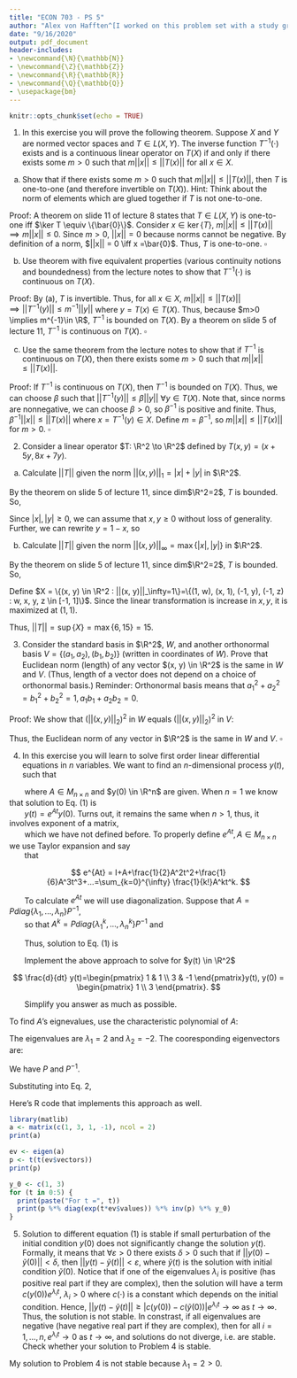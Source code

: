 ```yaml
---
title: "ECON 703 - PS 5"
author: "Alex von Hafften^[I worked on this problem set with a study group of Michael Nattinger, Andrew Smith, and Ryan Mather. I also discussed problems with Emily Case, Sarah Bass, and Danny Edgel.]"
date: "9/16/2020"
output: pdf_document
header-includes:
- \newcommand{\N}{\mathbb{N}}
- \newcommand{\Z}{\mathbb{Z}}
- \newcommand{\R}{\mathbb{R}}
- \newcommand{\Q}{\mathbb{Q}}
- \usepackage{bm}
---
```


```r
knitr::opts_chunk$set(echo = TRUE)
```

(1) In this exercise you will prove the following theorem.  Suppose $X$ and $Y$ are normed vector spaces and $T \in L(X, Y)$.  The inverse function $T^{-1}(\cdot)$ exists and is a continuous linear operator on $T(X)$ if and only if there exists some $m > 0$ such that $m ||x|| \le||T(x)||$ for all $x \in X$.

(a) Show that if there exists some $m > 0$ such that $m ||x|| \le ||T(x)||$, then $T$ is one-to-one (and therefore invertible on $T(X)$). Hint: Think about the norm of elements which are glued together if $T$ is not one-to-one.

Proof: A theorem on slide 11 of lecture 8 states that $T \in L(X, Y)$ is one-to-one iff $\ker T \equiv \{\bar{0}\}$.  Consider $x \in \ker\{ T \}$, $m ||x|| \le ||T(x)|| \implies m||x|| \le 0$.  Since $m > 0$, $||x|| = 0$ because norms cannot be negative. By definition of a norm, $||x|| = 0 \iff x =\bar{0}$.  Thus, $T$ is one-to-one. $\square$

(b) Use theorem with five equivalent properties (various continuity notions and boundedness) from the lecture notes to show that $T^{-1}(\cdot)$ is continuous on $T(X)$.

Proof: By (a), $T$ is invertible.  Thus, for all $x \in X$, $m ||x|| \le ||T(x)|| \implies ||T^{-1}(y)|| \le m^{-1}||y||$ where $y = T(x) \in T(X)$. Thus, because $m>0 \implies m^{-1}\in \R$, $T^{-1}$ is bounded on $T(X)$. By a theorem on slide 5 of lecture 11, $T^{-1}$ is continuous on $T(X)$. $\square$

(c) Use the same theorem from the lecture notes to show that if $T^{-1}$ is continuous on $T(X)$, then there exists some $m > 0$ such that $m||x|| \le ||T(x)||$.

Proof: If $T^{-1}$ is continuous on $T(X)$, then $T^{-1}$ is bounded on $T(X)$.  Thus, we can choose $\beta$ such that $||T^{-1}(y)|| \le \beta ||y||$ $\forall y \in T(X)$. Note that, since norms are nonnegative, we can choose $\beta > 0$, so $\beta^{-1}$ is positive and finite.  Thus, $\beta^{-1} ||x|| \le  ||T(x)||$ where $x = T^{-1}(y) \in X$. Define $m = \beta^{-1}$, so $m ||x|| \le  ||T(x)||$ for $m > 0$. $\square$

\pagebreak

(2) Consider a linear operator $T: \R^2 \to \R^2$ defined by $T(x, y)=(x+5y, 8x+7y)$.

(a) Calculate $||T||$ given the norm $||(x, y)||_1=|x|+|y|$ in $\R^2$.

By the theorem on slide 5 of lecture 11, since dim$\R^2=2$, $T$ is bounded. So,

\begin{align*}
||T|| &= \sup_{||(x, y)||_1=1}\{||T(x, y)||_1\}
\end{align*}

Since $|x|, |y| \ge 0$, we can assume that $x, y \ge 0$ without loss of generality.  Further, we can rewrite $y=1-x$, so

\begin{align*}
||T|| &= \sup_{x \in [0, 1]}\{ |x+5(1-x)| + |8x+7(1-x)| \} \\
&= \sup_{x \in [0, 1]}\{ |5-4x| + |x+7| \} \\
&= 5+7 \\
&= 12
\end{align*}

(b) Calculate $||T||$ given the norm $||(x, y)||_\infty = \max\{|x|, |y|\}$ in $\R^2$.

By the theorem on slide 5 of lecture 11, since dim$\R^2=2$, $T$ is bounded. So,

\begin{align*}
||T|| &= \sup_{||(x, y)||_\infty=1}\{||T(x, y)||_\infty\}
\end{align*}

Define $X = \{(x, y) \in \R^2 : ||(x, y)||_\infty=1\}=\{(1, w), (x, 1), (-1, y), (-1, z) : w, x, y, z \in [-1, 1]\}$.  Since the linear transformation is increase in $x, y$, it is maximized at $(1, 1)$.

Thus, $||T|| = \sup\{X\}=\max\{6, 15\}=15$.

\pagebreak

(3) Consider the standard basis in $\R^2$, $W$, and another orthonormal basis $V = \{(a_1, a_2), (b_1, b_2)\}$ (written in coordinates of $W$). Prove that Euclidean norm (length) of any vector $(x, y) \in \R^2$ is the same in $W$ and $V$. (Thus, length of a vector does not depend on a choice of orthonormal basis.)  Reminder: Orthonormal basis means that $a_1^2+a_2^2=b_1^2+b_2^2=1, a_1b_1+a_2b_2=0$.

Proof: We show that $(||(x, y)||_2)^2$ in $W$ equals $(||(x, y)||_2)^2$ in $V$: 

\begin{align*}
\Bigg( \Bigg| \Bigg| x \begin{pmatrix} a_1 \\ a_2 \end{pmatrix} + y \begin{pmatrix} b_1 \\ b_2 \end{pmatrix} \Bigg|\Bigg|_2 \Bigg)^2
&= \Bigg( \Bigg| \Bigg| \begin{pmatrix} xa_1 + yb_1 \\ xa_2+yb_2 \end{pmatrix} \Bigg|\Bigg|_2 \Bigg)^2 \\
&= (x a_1 + y b_1)^2 + (x a_2 + y b_2)^2 \\
&= x^2 a_1^2 + y^2 b_1^2 + 2 a_1 b_1 x y + x^2 a_2^2 + y^2 b_2^2 + 2 a_2 b_2 x y \\
&= x^2 (a_1^2 + a_2^2) + y^2 (b_1^2 + b_2^2) + 2 (a_1 b_1 + a_2 b_2) x y \\
&= x^2(1) + y^2(1) + 2 (0) x y \\
&= x^2 + y^2 \\
\Bigg( \Bigg| \Bigg| x \begin{pmatrix} 1 \\ 0 \end{pmatrix} + y \begin{pmatrix} 0 \\ 1 \end{pmatrix} \Bigg|\Bigg|_2 \Bigg)^2
&= \Bigg( \Bigg| \Bigg| \begin{pmatrix} x \\ y \end{pmatrix} \Bigg|\Bigg|_2\Bigg)^2 \\
&= x^2 + y^2
\end{align*}

Thus, the Euclidean norm of any vector in $\R^2$ is the same in $W$ and $V$. $\square$

\pagebreak

(4) In this exercise you will learn to solve first order linear differential equations in $n$ variables.  We want to find an $n$-dimensional process $y(t)$, such that 

\begin{align}
\frac{d}{dt}y(t)=Ay(t)
\end{align}

|        where $A \in M_{n \times n}$ and $y(0) \in \R^n$ are given. When $n=1$ we know that solution to Eq. (1) is 
|        $y(t)=e^{At}y(0)$. Turns out, it remains the same when $n > 1$, thus, it involves exponent of a matrix, 
|        which we have not defined before. To properly define $e^{At}, A \in M_{n \times n}$ we use Taylor expansion and say 
|        that

$$
e^{At} = I+A+\frac{1}{2}A^2t^2+\frac{1}{6}A^3t^3+...=\sum_{k=0}^{\infty} \frac{1}{k!}A^kt^k.
$$

|        To calculate $e^{At}$ we will use diagonalization. Suppose that $A=Pdiag\{\lambda_1, ..., \lambda_n\}P^{-1}$, 
|        so that $A^k=Pdiag\{\lambda^k_1, ..., \lambda^k_n\}P^{-1}$ and

\begin{align*}
e^{At} &= 
P \Big ( \sum_{k=0}^{\infty} \frac{1}{k!}diag\{t^k\lambda^k_1, ..., t^k\lambda^k_n\} \Big ) P^{-1} \\
&= P \Big ( diag \Big \{\sum_{k=0}^{\infty} \frac{1}{k!}t^k\lambda^k_1, ..., \sum_{k=0}^{\infty} \frac{1}{k!}t^k\lambda^k_n \Big \} \Big ) P^{-1} \\
&= Pdiag\{e^{t\lambda_1}, ..., e^{t\lambda_n}\}P{-1}
\end{align*}

|        Thus, solution to Eq. (1) is

\begin{align}
y(t)=Pdiag\{e^{t\lambda_1}, ..., e^{t\lambda_n}\}P{-1}y(0)
\end{align}

|        Implement the above approach to solve for $y(t) \in \R^2$

$$
\frac{d}{dt} y(t)=\begin{pmatrix} 1 & 1 \\ 3 & -1 \end{pmatrix}y(t), y(0) = \begin{pmatrix} 1 \\ 3 \end{pmatrix}.
$$

|        Simplify you answer as much as possible.

\pagebreak

To find $A$'s eignevalues, use the characteristic polynomial of $A$:

\begin{align*}
(1-\lambda)(-1-\lambda) - 1*3
&= \lambda^2 - 4 \\
&= (\lambda - 2)(\lambda + 2)
\end{align*}

The eigenvalues are $\lambda_1 = 2$ and $\lambda_2 = -2$.  The cooresponding eigenvectors are:

\begin{align*}
\begin{pmatrix} -1 & 1 \\ 3 & -3 \end{pmatrix} \textbf{v}_1 &= 0 \\
\textbf{v}_1 &= \begin{pmatrix} 1 \\ 1 \end{pmatrix} \\
\begin{pmatrix} 3 & 1 \\ 3 & 1 \end{pmatrix} \textbf{v}_2 &= 0 \\
\textbf{v}_2 &= \begin{pmatrix} -1 \\ 3 \end{pmatrix}
\end{align*}

We have $P$ and $P^{-1}$.

\begin{align*}
P &= \begin{pmatrix} 1 & -1 \\ 1 & 3 \end{pmatrix} \\
P^{-1} &= \begin{pmatrix} 3/4 & 1/4 \\ -1/4 & 1/4 \end{pmatrix}
\end{align*}

Substituting into Eq. 2,

\begin{align*}
y(t) &=Pdiag\{e^{t\lambda_1}, ..., e^{t\lambda_n}\}P{-1}y(0) \\
&= \begin{pmatrix} 1 & -1 \\ 1 & 3 \end{pmatrix} \begin{pmatrix} e^{2t} & 0 \\ 0 & e^{-2t} \end{pmatrix} \begin{pmatrix} 3/4 & 1/4 \\ -1/4 & 1/4 \end{pmatrix} \begin{pmatrix} 1 \\ 3 \end{pmatrix} \\
&= \begin{pmatrix} 1 & -1 \\ 1 & 3 \end{pmatrix} \begin{pmatrix} e^{2t} & 0 \\ 0 & e^{-2t} \end{pmatrix} \begin{pmatrix} 3/2 \\ 1/2 \end{pmatrix} \\
&= \begin{pmatrix} 1 & -1 \\ 1 & 3 \end{pmatrix} \begin{pmatrix} (3/2)e^{2t} \\ (1/2)e^{-2t} \end{pmatrix} \\
&= \begin{pmatrix} (3/2)e^{2t} - (1/2)e^{-2t} \\ (3/2)e^{2t} + (3/2)e^{-2t} \end{pmatrix} \\
\end{align*}

\pagebreak

Here's R code that implements this approach as well.

```r
library(matlib)
a <- matrix(c(1, 3, 1, -1), ncol = 2)
print(a)

ev <- eigen(a)
p <- t(t(ev$vectors))
print(p)

y_0 <- c(1, 3)
for (t in 0:5) {
  print(paste("For t =", t))
  print(p %*% diag(exp(t*ev$values)) %*% inv(p) %*% y_0)
}

```

\pagebreak

(5) Solution to different equation (1) is stable if small perturbation of the initial condition $y(0)$ does not significantly change the solution $y(t)$.  Formally, it means that $\forall \varepsilon > 0$ there exists $\delta > 0$ such that if $||y(0) - \tilde{y}(0)|| < \delta$, then $||y(t) - \tilde{y}(t)|| < \varepsilon$, where $\tilde{y}(t)$ is the solution with initial condition $\tilde{y}(0)$. Notice that if one of the eigenvalues $\lambda_i$ is positive (has positive real part if they are complex), then the solution will have a term $c(y(0))e^{\lambda_i t}$, $\lambda_i >0$ where $c( \cdot)$ is a constant which depends on the initial condition. Hence, $||y(t) - \tilde{y}(t)|| \ge |c(y(0))-c(\tilde{y}(0))|e^{\lambda_i t} \to \infty$ as $t \to \infty$. Thus, the solution is not stable.  In constrast, if all eigenvalues are negative (have negative real part if they are complex), then for all $i=1, ..., n, e^{\lambda_i t} \to 0$ as $t \to \infty$, and solutions do not diverge, i.e. are stable.  Check whether your solution to Problem 4 is stable.

My solution to Problem 4 is not stable because $\lambda_1 = 2 > 0$.